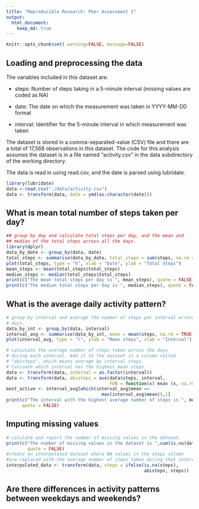 ```yaml
---
title: "Reproducible Research: Peer Assessment 1"
output: 
  html_document:
    keep_md: true
---
```

```r
knitr::opts_chunk$set( warning=FALSE, message=FALSE)
```

## Loading and preprocessing the data
The variables included in this dataset are:

- steps: Number of steps taking in a 5-minute interval (missing values are coded as NA)

- date: The date on which the measurement was taken in YYYY-MM-DD format

- interval: Identifier for the 5-minute interval in which measurement was taken

The dataset is stored in a comma-separated-value (CSV) file and there are a total of 17,568 observations in this dataset. The code for this analysis assumes the dataset is in a file named "activity.csv" in the data subdirectory of the working
directory. 

The data is read in using read.csv, and the date is parsed using lubridate. 

```r
library(lubridate)
data <-read.csv("./data/activity.csv")
data <- transform(data, date = ymd(as.character(date)))

```




## What is mean total number of steps taken per day?


```r
## group by day and calculate total steps per day, and the mean and
## median of the total steps across all the days.
library(dplyr)
data_by_date <- group_by(data, date)
total_steps <- summarise(data_by_date, total_steps = sum(steps, na.rm = TRUE))
plot(total_steps, type = "h", xlab = "Date", ylab = "Total Steps")
mean_steps <- mean(total_steps$total_steps)
median_steps <- median(total_steps$total_steps)
print(c("The mean total steps per day is ", mean_steps), quote = FALSE)
print(c("The median total steps per day is ", median_steps), quote = FALSE)

```


## What is the average daily activity pattern?
```r
# group by interval and average the number of steps per interval across the
# days. 
data_by_int <- group_by(data, interval)
interval_avg <- summarise(data_by_int, mean = mean(steps, na.rm = TRUE))
plot(interval_avg, type = "l", ylab = "Mean steps", xlab = "Interval")

# calculate the average number of steps taken across the days
# during each interval. Add it to the dataset in a column called 
# "abisteps", which means average by interval steps. 
# Calcuate which interval has the highest mean steps. 
data <- transform(data, interval = as.factor(interval))
data <- transform(data, abisteps = ave(data$steps, interval,
                                       FUN = function(x) mean (x, na.rm = TRUE)))
most_active <- interval_avg[which(interval_avg$mean == 
                                    max(interval_avg$mean)),1]
print(c("The interval with the highest average number of steps is ", most_active),
      quote = FALSE)
```





## Imputing missing values

```r
# calulate and report the number of missing values in the dataset.
print(c("The number of missing values in the dataset is ",sum(is.na(data$steps))),
        quote = FALSE)
#create an interpolated dataset where NA values in the steps column
#are replaced with the average number of steps taken during that interval.
interpolated_data <- transform(data, steps = ifelse(is.na(steps), 
                                                    abisteps, steps))

```
## Are there differences in activity patterns between weekdays and weekends?
```r

```